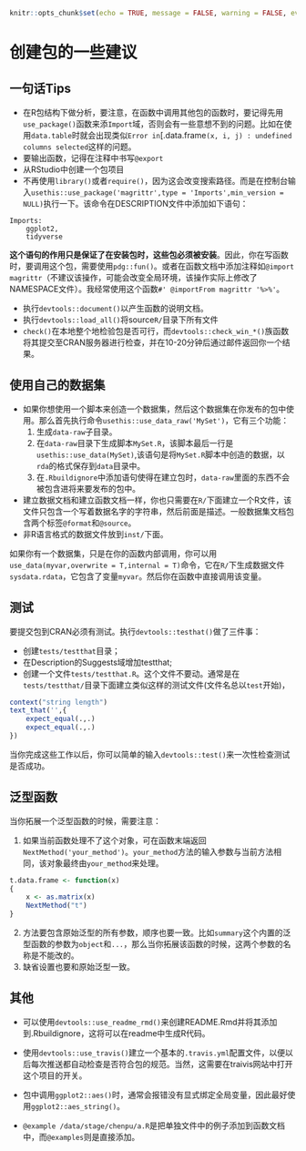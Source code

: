 ```r
knitr::opts_chunk$set(echo = TRUE, message = FALSE, warning = FALSE, eval = FALSE)
```
# 创建包的一些建议
## 一句话Tips

- 在R包结构下做分析，要注意，在函数中调用其他包的函数时，要记得先用`use_package()`函数来添`Import`域，否则会有一些意想不到的问题。比如在使用`data.table`时就会出现类似`Error in `[.data.frame`(x, i, j) : undefined columns selected`这样的问题。
- 要输出函数，记得在注释中书写`@export`
- 从RStudio中创建一个包项目
- 不再使用`library()`或者`require()`，因为这会改变搜索路径。而是在控制台输入`usethis::use_package('magrittr',type = 'Imports',min_version = NULL)`执行一下。该命令在DESCRIPTION文件中添加如下语句：
```
Imports:
    ggplot2,
    tidyverse
```

**这个语句的作用只是保证了在安装包时，这些包必须被安装**。因此，你在写函数时，要调用这个包，需要使用`pdg::fun()`。或者在函数文档中添加注释如`@import magrittr`（不建议该操作，可能会改变全局环境，该操作实际上修改了NAMESPACE文件）。我经常使用这个函数`#' @importFrom magrittr '%>%' `。

- 执行`devtools::document()`以产生函数的说明文档。
- 执行`devtools::load_all()`将source`R/`目录下所有文件
- `check()`在本地整个地检验包是否可行，而`devtools::check_win_*()`族函数将其提交至CRAN服务器进行检查，并在10-20分钟后通过邮件返回你一个结果。


## 使用自己的数据集
- 如果你想使用一个脚本来创造一个数据集，然后这个数据集在你发布的包中使用。那么首先执行命令`usethis::use_data_raw('MySet')`，它有三个功能：
    1. 生成`data-raw`子目录。
    2. 在`data-raw`目录下生成脚本`MySet.R`，该脚本最后一行是`usethis::use_data(MySet)`,该语句是将`MySet.R`脚本中创造的数据，以`rda`的格式保存到`data`目录中。
    3. 在`.Rbuildignore`中添加语句使得在建立包时，`data-raw`里面的东西不会被包含进将来要发布的包中。
- 建立数据文档和建立函数文档一样，你也只需要在`R/`下面建立一个R文件，该文件只包含一个写着数据名字的字符串，然后前面是描述。一般数据集文档包含两个标签`@format`和`@source`。
- 非R语言格式的数据文件放到`inst/`下面。

如果你有一个数据集，只是在你的函数内部调用，你可以用`use_data(myvar,overwrite = T,internal = T)`命令，它在`R/`下生成数据文件`sysdata.rdata`，它包含了变量`myvar`。然后你在函数中直接调用该变量。

## 测试
要提交包到CRAN必须有测试。执行`devtools::testhat()`做了三件事：

- 创建`tests/testthat`目录；
- 在Description的Suggests域增加testthat;
- 创建一个文件`tests/testthat.R`。这个文件不要动。通常是在`tests/testthat/`目录下面建立类似这样的测试文件(文件名总以`test`开始)，
```r
context("string length")
text_that('',{
    expect_equal(.,.)
    expect_equal(.,.)
})
```
当你完成这些工作以后，你可以简单的输入`devtools::test()`来一次性检查测试是否成功。

## 泛型函数
当你拓展一个泛型函数的时候，需要注意：

1. 如果当前函数处理不了这个对象，可在函数末端返回`NextMethod('your_method')`。`your_method`方法的输入参数与当前方法相同，该对象最终由`your_method`来处理。
```r
t.data.frame <- function(x)
{
    x <- as.matrix(x)
    NextMethod("t")
}
```
2. 方法要包含原始泛型的所有参数，顺序也要一致。比如`summary`这个内置的泛型函数的参数为`object`和`...`，那么当你拓展该函数的时候，这两个参数的名称是不能改的。
3. 缺省设置也要和原始泛型一致。

## 其他
- 可以使用`devtools::use_readme_rmd()`来创建README.Rmd并将其添加到.Rbuildignore，这将可以在readme中生成R代码。

- 使用`devtools::use_travis()`建立一个基本的`.travis.yml`配置文件，以便以后每次推送都自动检查是否符合包的规范。当然，这需要在traivis网站中打开这个项目的开关。
- 包中调用`ggplot2::aes()`时，通常会报错没有显式绑定全局变量，因此最好使用`ggplot2::aes_string()`。
- `@example /data/stage/chenpu/a.R`是把单独文件中的例子添加到函数文档中，而`@examples`则是直接添加。



